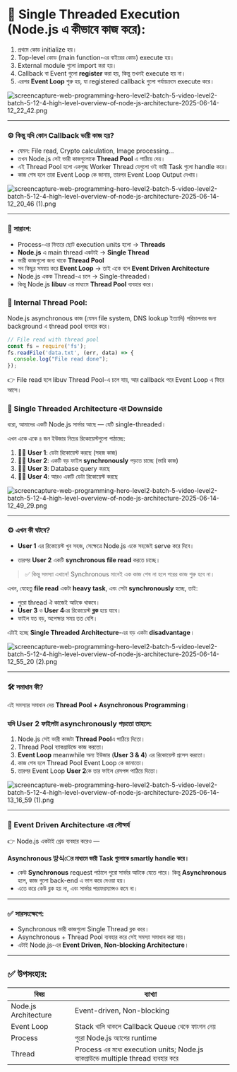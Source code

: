 # 🔁 Single Threaded Execution (Node.js এ কীভাবে কাজ করে):

1. প্রথমে কোড initialize হয়।
2. Top-level কোড (main function-এর বাইরের কোড) execute হয়।
3. External module গুলো import করা হয়।
4. Callback বা Event গুলো **register** করা হয়, কিন্তু তখনই execute হয় না।
5. এরপর **Event Loop** শুরু হয়, যা registered callback গুলো পর্যায়ক্রমে execute করে।

![screencapture-web-programming-hero-level2-batch-5-video-level2-batch-5-12-4-high-level-overview-of-node-js-architecture-2025-06-14-12_22_42.png](../images/screencapture-web-programming-hero-level2-batch-5-video-level2-batch-5-12-4-high-level-overview-of-node-js-architecture-2025-06-14-12_22_42.png)

---

### ⚙️ কিন্তু যদি কোন Callback ভারী কাজ হয়?

- যেমন: File read, Crypto calculation, Image processing...
- তখন Node.js সেই ভারী কাজগুলোকে **Thread Pool** এ পাঠিয়ে দেয়।
- এই Thread Pool হলো একগুচ্ছ Worker Thread যেগুলো ওই ভারী Task গুলো handle করে।
- কাজ শেষ হলে তারা Event Loop কে জানায়, তারপর Event Loop Output দেখায়।

![screencapture-web-programming-hero-level2-batch-5-video-level2-batch-5-12-4-high-level-overview-of-node-js-architecture-2025-06-14-12_20_46 (1).png](../images/screencapture-web-programming-hero-level2-batch-5-video-level2-batch-5-12-4-high-level-overview-of-node-js-architecture-2025-06-14-12_20_46_(1).png)

---

### 🎯 সারাংশ:

- Process-এর ভিতরে ছোট execution units হলো → **Threads**
- **Node.js** এ main thread একটাই → **Single Thread**
- ভারী কাজগুলো জন্য থাকে **Thread Pool**
- সব কিছুর সমন্বয় করে **Event Loop** → তাই একে বলে **Event Driven Architecture**
- Node.js একক Thread-এ চলে → Single-threaded।
- কিন্তু Node.js **libuv** এর মাধ্যমে **Thread Pool** ব্যবহার করে।

### 🔧 Internal Thread Pool:

Node.js asynchronous কাজ (যেমন file system, DNS lookup ইত্যাদি) পরিচালনার জন্য background এ thread pool ব্যবহার করে।

```jsx
// File read with thread pool
const fs = require('fs');
fs.readFile('data.txt', (err, data) => {
  console.log("File read done");
});
```

👉 File read হলে libuv Thread Pool-এ চলে যায়, আর callback পরে Event Loop এ ফিরে আসে।

### 🚨 Single Threaded Architecture এর Downside

ধরো, আমাদের একটি Node.js সার্ভার আছে — যেটি single-threaded।

এখন একে একে ৪ জন ইউজার নিচের রিকোয়েস্টগুলো পাঠাচ্ছে:

1. 🧑‍💻 **User 1**: ডেটা রিকোয়েস্ট করছে (সহজ কাজ)
2. 🧑‍💻 **User 2**: একটি বড় ফাইল **synchronously** পড়তে চাচ্ছে (ভারি কাজ)
3. 🧑‍💻 **User 3**: Database query করছে
4. 🧑‍💻 **User 4**: আরও একটি ডেটা রিকোয়েস্ট করছে

![screencapture-web-programming-hero-level2-batch-5-video-level2-batch-5-12-4-high-level-overview-of-node-js-architecture-2025-06-14-12_49_29.png](../images/screencapture-web-programming-hero-level2-batch-5-video-level2-batch-5-12-4-high-level-overview-of-node-js-architecture-2025-06-14-12_49_29.png)

---

### ⚙️ এখন কী ঘটবে?

- **User 1** এর রিকোয়েস্ট খুব সহজ, সেক্ষেত্রে Node.js একে সহজেই serve করে দিবে।

- তারপর **User 2** একটি **synchronous file read** করতে চাচ্ছে।

> ✅ কিন্তু সমস্যা এখানে! Synchronous মানেই এক কাজ শেষ না হলে পরের কাজ শুরু হবে না।
> 

এখন, যেহেতু **file read** একটা **heavy task**, এবং সেটা **synchronously** হচ্ছে, তাই:

- পুরো thread ঐ কাজেই আটকে থাকবে।
- **User 3** ও **User 4**এর রিকোয়েস্ট **ব্লক** হয়ে যাবে।
- ফাইল যত বড়, অপেক্ষার সময় তত বেশি।

এটাই হচ্ছে **Single Threaded Architecture**-এর বড় একটা **disadvantage**।

![screencapture-web-programming-hero-level2-batch-5-video-level2-batch-5-12-4-high-level-overview-of-node-js-architecture-2025-06-14-12_55_20 (2).png](../images/screencapture-web-programming-hero-level2-batch-5-video-level2-batch-5-12-4-high-level-overview-of-node-js-architecture-2025-06-14-12_55_20_(2).png)

---

### 🛠️ সমাধান কী?

এই সমস্যার সমাধান দেয় **Thread Pool + Asynchronous Programming**।

### যদি **User 2** ফাইলটা **asynchronously** পড়তো তাহলে:

1. Node.js সেই ভারী কাজটা **Thread Pool**এ পাঠিয়ে দিতো।
2. Thread Pool ব্যাকগ্রাউন্ডে কাজ করতো।
3. **Event Loop** meanwhile অন্য ইউজার (**User 3 & 4**) এর রিকোয়েস্ট প্রসেস করতো।
4. কাজ শেষ হলে Thread Pool Event Loop কে জানাতো।
5. তারপর Event Loop **User 2**কে তার ফাইল রেসপন্স পাঠিয়ে দিতো।

![screencapture-web-programming-hero-level2-batch-5-video-level2-batch-5-12-4-high-level-overview-of-node-js-architecture-2025-06-14-13_16_59 (1).png](../images/screencapture-web-programming-hero-level2-batch-5-video-level2-batch-5-12-4-high-level-overview-of-node-js-architecture-2025-06-14-13_16_59_(1).png)

---

### 🔁 Event Driven Architecture এর সৌন্দর্য

👉 Node.js একটাই থ্রেড ব্যবহার করেও —

**Asynchronous 방식ের মাধ্যমে ভারী Task গুলোকে smartly handle করে।**

- কেউ **Synchronous** request পাঠালে পুরো সার্ভার আটকে যেতে পারে। কিন্তু **Asynchronous** হলে, কাজ গুলো back-end এ ভাগ করে দেওয়া হয়।
- এতে করে কেউ ব্লক হয় না, এবং সার্ভার পারফরম্যান্সও কমে না।

---

### ✅ সারসংক্ষেপে:

- Synchronous ভারী কাজগুলো Single Thread ব্লক করে।
- Asynchronous + Thread Pool ব্যবহার করে সেই সমস্যা সমাধান করা যায়।
- এটাই Node.js-এর **Event Driven, Non-blocking Architecture**।

---

## ✅ উপসংহার:

| বিষয় | ব্যাখ্যা |
| --- | --- |
| Node.js Architecture | Event-driven, Non-blocking |
| Event Loop | Stack খালি থাকলে Callback Queue থেকে ফাংশন নেয় |
| Process | পুরো Node.js অ্যাপের runtime |
| Thread | Process এর মধ্যে execution units; Node.js ব্যাকগ্রাউন্ডে multiple thread ব্যবহার করে |
